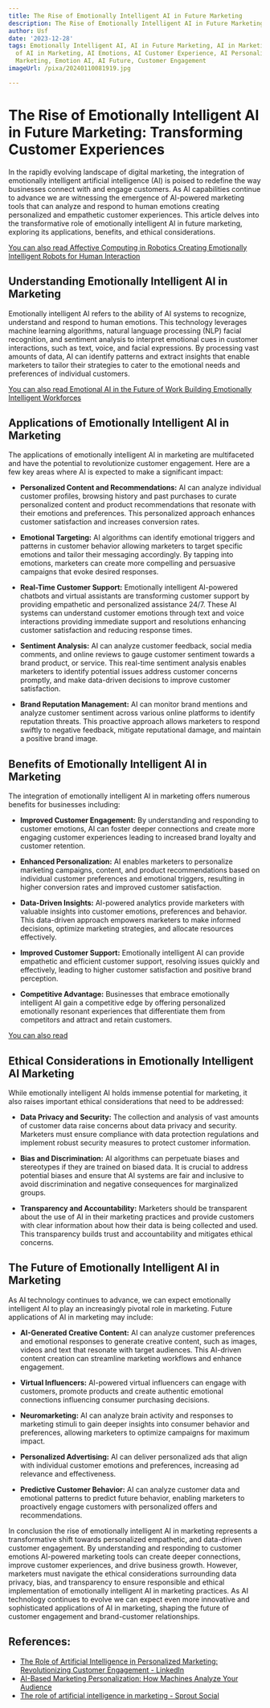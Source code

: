 ```yaml
---
title: The Rise of Emotionally Intelligent AI in Future Marketing
description: The Rise of Emotionally Intelligent AI in Future Marketing
author: Usf
date: '2023-12-28'
tags: Emotionally Intelligent AI, AI in Future Marketing, AI in Marketing, Future
  of AI in Marketing, AI Emotions, AI Customer Experience, AI Personalization, AI
  Marketing, Emotion AI, AI Future, Customer Engagement
imageUrl: /pixa/20240110081919.jpg

---
```

# The Rise of Emotionally Intelligent AI in  Future Marketing: Transforming Customer Experiences

In the rapidly evolving landscape  of digital marketing, the integration of emotionally intelligent artificial intelligence (AI) is  poised to redefine the way  businesses  connect with  and engage customers. As AI capabilities continue  to advance we are witnessing the  emergence of AI-powered marketing tools that can analyze and respond to human emotions  creating  personalized and empathetic  customer experiences. This article delves into the transformative role of emotionally intelligent AI in future marketing, exploring its applications, benefits, and ethical considerations.

[You can also read Affective Computing in Robotics Creating Emotionally Intelligent Robots for Human Interaction](Affective%20Computing%20in%20Robotics%20Creating%20Emotionally%20Intelligent%20Robots%20for%20Human%20Interaction)


## Understanding Emotionally Intelligent AI in Marketing

Emotionally intelligent AI refers to the ability of AI systems to recognize, understand and respond to human emotions. This technology leverages  machine learning algorithms, natural language  processing (NLP) facial recognition, and sentiment analysis to interpret emotional cues  in customer interactions, such as  text,  voice, and facial expressions. By processing vast amounts of data, AI can identify patterns and extract insights that enable marketers  to tailor  their strategies to cater to the emotional needs and preferences of individual customers.

[You can also read Emotional AI in the Future  of  Work Building Emotionally Intelligent  Workforces](Emotional%20AI%20in%20the%20Future%20of%20Work%20Building%20Emotionally%20Intelligent%20Workforces)


## Applications of Emotionally Intelligent AI in Marketing

The applications of emotionally intelligent AI in marketing are multifaceted and  have the potential to revolutionize customer engagement. Here are a  few key areas where AI is expected to make a significant impact:

* **Personalized Content and Recommendations:** AI can analyze  individual customer profiles,  browsing  history and past purchases to curate personalized content  and product recommendations that resonate with their emotions and preferences. This personalized  approach enhances customer satisfaction and increases conversion rates.

* **Emotional Targeting:** AI  algorithms can identify emotional triggers and patterns in customer behavior allowing marketers to target specific emotions and tailor their messaging accordingly. By tapping into emotions, marketers can create more compelling and persuasive  campaigns  that evoke desired responses.

* **Real-Time Customer Support:** Emotionally intelligent AI-powered chatbots and  virtual assistants are transforming customer support by providing empathetic and personalized assistance 24/7. These AI systems can understand customer emotions through text and voice interactions providing immediate support and resolutions enhancing customer satisfaction and reducing response times.

* **Sentiment Analysis:**  AI can analyze customer feedback, social media comments, and online reviews to gauge customer sentiment towards a brand product, or service. This real-time sentiment analysis enables marketers to identify potential issues address  customer concerns promptly, and make data-driven decisions to improve customer satisfaction.

* **Brand Reputation  Management:** AI can  monitor brand mentions  and analyze customer sentiment across various online platforms to identify reputation threats. This  proactive  approach allows marketers to respond swiftly to negative feedback, mitigate reputational damage, and  maintain a positive brand  image.

## Benefits of Emotionally  Intelligent AI in Marketing

The integration of emotionally intelligent AI  in marketing offers numerous benefits for businesses including:

* **Improved Customer Engagement:** By understanding and responding to customer  emotions, AI can foster deeper connections and create more engaging customer experiences leading to increased brand loyalty and  customer retention.

*  **Enhanced Personalization:** AI enables marketers to personalize  marketing campaigns, content, and  product recommendations based on individual customer preferences and emotional triggers, resulting in higher conversion rates and improved customer satisfaction.

* **Data-Driven Insights:** AI-powered analytics provide marketers with valuable insights into customer  emotions, preferences and behavior. This data-driven approach empowers marketers  to make  informed decisions, optimize marketing strategies, and  allocate resources effectively.

* **Improved Customer Support:** Emotionally intelligent  AI  can provide empathetic and efficient customer  support, resolving issues quickly and effectively, leading to higher customer  satisfaction and positive  brand perception.

*  **Competitive Advantage:**  Businesses that embrace  emotionally intelligent  AI gain  a competitive edge by offering personalized emotionally resonant experiences  that differentiate them from competitors and attract and retain customers.

[You can  also read ]()


## Ethical Considerations in Emotionally Intelligent AI  Marketing

While emotionally intelligent AI holds immense  potential for marketing, it also raises important ethical considerations that need to be addressed:

*  **Data Privacy and Security:** The collection and  analysis of vast amounts of customer data raise  concerns about data privacy and security. Marketers must ensure  compliance with data protection regulations and implement robust security  measures to  protect  customer information.

*  **Bias and Discrimination:** AI  algorithms can perpetuate biases and stereotypes if they are trained on biased data.  It  is crucial to address potential biases and ensure that AI systems are fair and  inclusive to avoid discrimination and negative consequences for marginalized groups.

* **Transparency and Accountability:** Marketers should be transparent about the use  of AI in  their  marketing practices  and provide customers with clear information about how their data is being collected and used. This transparency builds trust and accountability and mitigates ethical concerns.

## The  Future of Emotionally Intelligent AI in Marketing

As AI technology  continues to advance, we can expect  emotionally intelligent AI to play an increasingly pivotal role in marketing. Future applications of AI in marketing may include:

* **AI-Generated Creative  Content:** AI can analyze  customer preferences  and emotional responses to generate creative content, such as images, videos and text that resonate with target audiences.  This AI-driven content creation can streamline marketing workflows and enhance engagement.

* **Virtual Influencers:** AI-powered virtual influencers can engage with customers, promote products and create authentic emotional  connections influencing consumer purchasing decisions.

* **Neuromarketing:** AI can analyze brain activity and responses to marketing stimuli  to gain deeper  insights into consumer behavior and preferences, allowing marketers to optimize campaigns for maximum impact.

* **Personalized  Advertising:** AI can deliver personalized ads that align with individual customer emotions and preferences, increasing ad relevance and  effectiveness.

* **Predictive Customer Behavior:** AI can analyze customer data and emotional patterns to predict future behavior,  enabling marketers to proactively engage customers with personalized offers and recommendations.

In conclusion the rise of emotionally intelligent AI  in marketing represents a transformative shift towards personalized  empathetic, and data-driven customer engagement. By understanding and responding  to customer  emotions AI-powered marketing tools can create deeper connections, improve customer experiences, and drive business growth. However, marketers must navigate the ethical considerations surrounding data privacy, bias, and transparency to ensure responsible and ethical  implementation of emotionally intelligent AI in marketing practices. As AI technology continues to evolve we can  expect even more innovative and  sophisticated applications of AI in marketing, shaping the future of customer engagement and brand-customer relationships.

## References:
- [The Role of Artificial Intelligence in Personalized Marketing: Revolutionizing Customer Engagement - LinkedIn](https://www.linkedin.com/pulse/role-artificial-intelligence-personalized-marketing-revolutionizing)
- [AI-Based Marketing Personalization: How Machines Analyze Your Audience](https://www.marketingaiinstitute.com/blog/ai-based-marketing-personalization)
- [The role of artificial intelligence in marketing - Sprout Social](https://sproutsocial.com/insights/ai-marketing/)
